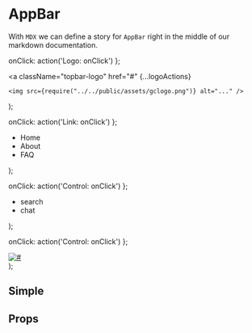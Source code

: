 
<Meta title='Components|Layout/AppBar' component={AppBar} />

# AppBar
With `MDX` we can define a story for `AppBar` right in the middle of our
markdown documentation.

  onClick: action('Logo: onClick')
};

  <a className="topbar-logo" href="#"
    {...logoActions}
  >
    <img src={require("../../public/assets/gclogo.png")} alt="..." />
  </a>
); 

  onClick: action('Link: onClick')
};

  <ul>
    <li>
      <Link {...linkActions}>Home</Link>
    </li>
    <li>
      <Link {...linkActions}>About</Link>
    </li>
    <li>
      <Link {...linkActions}>FAQ</Link>
    </li>
  </ul>
);

  onClick: action('Control: onClick')
};

  <ul className="topbar-controls">
    <li><a {...controlActions}><Icon variant="white" >search</Icon></a></li>
    <li><a {...controlActions}><Icon variant="white" >chat</Icon></a></li>
  </ul>
);

  onClick: action('Control: onClick')
};

  <div className="topbar-user">
    <a href="#" className="user-avatar">
      <img src={require("../../public/assets/avatar.png")} alt="#" />
      </a>
  </div>
);

## Simple 
<Preview>
  <Story name='Simple'>
    <AppBar
    logo={logo}
    links={links}
    controls={controls}
    userAvatar={userAvatar}
    />
  </Story>
</Preview>



## Props
<Props of={AppBar} />
